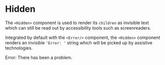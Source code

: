 
<Meta title="Hidden" component={Hidden} />

# Hidden

The `<Hidden>` component is used to render its `children` as 
invisible text which can still be read out by accessibility 
tools such as screenreaders.

Integrated by default with the `<Error/>` component, the
`<Hidden>` component renders an invisible `'Error: '` 
string which will be picked up by assistive technologies.

<Canvas>
  <Story name="Hidden">
    <div className='error'>
      <Hidden>Error: </Hidden> There has been a problem.
    </div>
  </Story>
</Canvas>

<ArgsTable of={Hidden}/>
